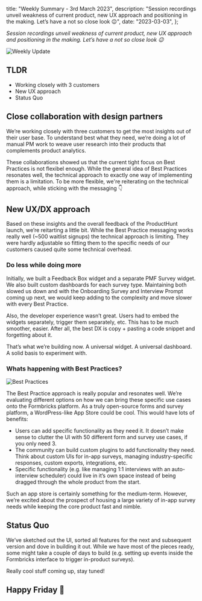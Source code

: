 


  title: "Weekly Summary - 3rd March 2023",
  description:
    "Session recordings unveil weakness of current product, new UX approach and positioning in the making. Let’s have a not so close look 😉",
  date: "2023-03-03",
};

_Session recordings unveil weakness of current product, new UX approach and positioning in the making. Let’s have a not so close look 😉_

<Image src={HeaderImage} alt="Weekly Update" className="rounded-lg" />

## TLDR

- Working closely with 3 customers
- New UX approach
- Status Quo

## Close collaboration with design partners

We’re working closely with three customers to get the most insights out of their user base. To understand best what they need, we’re doing a lot of manual PM work to weave user research into their products that complements product analytics.

These collaborations showed us that the current tight focus on Best Practices is not flexibel enough. While the general idea of Best Practices resonates well, the technical approach to exactly one way of implementing them is a limitation. To be more flexible, we're reiterating on the technical approach, while sticking with the messaging 👇

## New UX/DX approach

Based on these insights and the overall feedback of the ProductHunt launch, we’re reitarting a little bit. While the Best Practice messaging works really well (~500 waitlist signups) the technical approach is limiting. They were hardly adjustable so fitting them to the specific needs of our customers caused quite some technical overhead.

### Do less while doing more

Initially, we built a Feedback Box widget and a separate PMF Survey widget. We also built custom dashboards for each survey type. Maintaining both slowed us down and with the Onboarding Survey and Interview Prompt coming up next, we would keep adding to the complexity and move slower with every Best Practice.

Also, the developer experience wasn’t great. Users had to embed the widgets separately, trigger them separately, etc. This has to be much smoother, easier. After all, the best DX is copy + pasting a code snippet and forgetting about it.

That’s what we’re building now. A universal widget. A universal dashboard. A solid basis to experiment with.

### Whats happening with Best Practices?

<Image src={BestPractices} alt="Best Practices" className="rounded-lg" />

The Best Practice approach is really popular and resonates well. We’re evaluating different options on how we can bring these specific use cases onto the Formbricks platform. As a truly open-source forms and survey platform, a WordPress-like App Store could be cool. This would have lots of benefits:

- Users can add specific functionality as they need it. It doesn’t make sense to clutter the UI with 50 different form and survey use cases, if you only need 3.
- The community can build custom plugins to add functionality they need. Think about custom UIs for in-app surveys, managing industry-specific responses, custom exports, integrations, etc.
- Specific functionality (e.g. like managing 1:1 interviews with an auto-interview scheduler) could live in it’s own space instead of being dragged through the whole product from the start.

Such an app store is certainly something for the medium-term. However, we’re excited about the prospect of housing a large variety of in-app survey needs while keeping the core product fast and nimble.

## Status Quo

We’ve sketched out the UI, sorted all features for the next and subsequent version and dove in building it out. While we have most of the pieces ready, some might take a couple of days to build (e.g. setting up events inside the Formbricks interface to trigger in-product surveys).

Really cool stuff coming up, stay tuned!

## Happy Friday 🎉

<NewsletterSignup />

